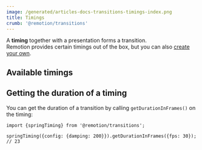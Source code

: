 ```yaml
---
image: /generated/articles-docs-transitions-timings-index.png
title: Timings
crumb: '@remotion/transitions'
---
```


A **timing** together with a presentation forms a transition.  
Remotion provides certain timings out of the box, but you can also [create your own](/docs/transitions/timings/custom).

## Available timings


<Timings />

## Getting the duration of a timing

You can get the duration of a transition by calling `getDurationInFrames()` on the timing:

```tsx twoslash title="Assuming a framerate of 30fps"
import {springTiming} from '@remotion/transitions';

springTiming({config: {damping: 200}}).getDurationInFrames({fps: 30}); // 23
```
